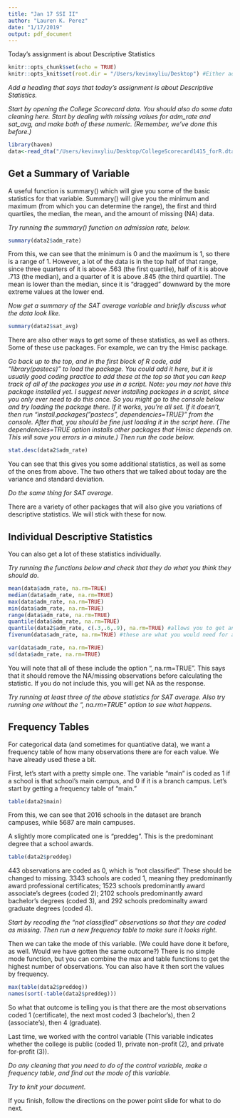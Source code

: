 ```yaml
---
title: "Jan 17 SSI II"
author: "Lauren K. Perez"
date: "1/17/2019"
output: pdf_document
---
```

Today's assignment is about Descriptive Statistics

```r
knitr::opts_chunk$set(echo = TRUE)
knitr::opts_knit$set(root.dir = "/Users/kevinxyliu/Desktop") #Either add your working directory here or comment this out
```


*Add a heading that says that today's assignment is about Descriptive Statistics.*

*Start by opening the College Scorecard data.  You should also do some data cleaning here.  Start by dealing with missing values for adm_rate and sat_avg, and make both of these numeric. (Remember, we've done this before.)*
```r
library(haven)
data<-read_dta("/Users/kevinxyliu/Desktop/CollegeScorecard1415_forR.dta")
```

## Get a Summary of Variable 

A useful function is summary() which will give you some of the basic statistics for that variable.  Summary() will give you the minimum and maximum (from which you can determine the range), the first and third quartiles, the median, the mean, and the amount of missing (NA) data. 

*Try running the summary() function on admission rate, below.*

```r
summary(data2$adm_rate)
```

From this, we can see that the minimum is 0 and the maximum is 1, so there is a range of 1.  However, a lot of the data is in the top half of that range, since three quarters of it is above .563 (the first quartile), half of it is above .713 (the median), and a quarter of it is above .845 (the third quartile).  The mean is lower than the median, since it is "dragged" downward by the more extreme values at the lower end.  

*Now get a summary of the SAT average variable and briefly discuss what the data look like.*
```r
summary(data2$sat_avg)
```

There are also other ways to get some of these statistics, as well as others.  Some of these use packages.  For example, we can try the Hmisc package.  

*Go back up to the top, and in the first block of R code, add "library(pastecs)" to load the package.  You could add it here, but it is usually good coding practice to add these at the top so that you can keep track of all of the packages you use in a script. Note: you may not have this package installed yet.  I suggest never installing packages in a script, since you only ever need to do this once.  So you might go to the console below and try loading the package there.  If it works, you're all set.  If it doesn't, then run "install.packages("pastecs", dependencies=TRUE)" from the console.  After that, you should be fine just loading it in the script here. (The dependencies=TRUE option installs other packages that Hmisc depends on.  This will save you errors in a minute.)  Then run the code below.*

```r
stat.desc(data2$adm_rate)
```

You can see that this gives you some additional statistics, as well as some of the ones from above.  The two others that we talked about today are the variance and standard deviation.  

*Do the same thing for SAT average.*

There are a variety of other packages that will also give you variations of descriptive statistics.  We will stick with these for now. 

## Individual Descriptive Statistics

You can also get a lot of these statistics individually. 

*Try running the functions below and check that they do what you think they should do.*

```r
mean(data$adm_rate, na.rm=TRUE)
median(data$adm_rate, na.rm=TRUE)
max(data$adm_rate, na.rm=TRUE)
min(data$adm_rate, na.rm=TRUE)
range(data$adm_rate, na.rm=TRUE)
quantile(data$adm_rate, na.rm=TRUE)
quantile(data2$adm_rate, c(.3,.6,.9), na.rm=TRUE) #allows you to get any quantile you want
fivenum(data$adm_rate, na.rm=TRUE) #these are what you would need for a boxplot (minimum, lower hinge/first quartile, median, upper hinge/third quartile, maximum)

var(data$adm_rate, na.rm=TRUE)
sd(data$adm_rate, na.rm=TRUE)
```

You will note that all of these include the option ", na.rm=TRUE".  This says that it should remove the NA/missing observations before calculating the statistic.  If you do not include this, you will get NA as the response. 

*Try running at least three of the above statistics for SAT average.  Also try running one without the ", na.rm=TRUE" option to see what happens.*

## Frequency Tables

For categorical data (and sometimes for quantiative data), we want a frequency table of how many observations there are for each value.  We have already used these a bit. 

First, let's start with a pretty simple one.  The variable "main" is coded as 1 if a school is that school's main campus, and 0 if it is a branch campus.  Let's start by getting a frequency table of "main."

```r
table(data2$main)
```

From this, we can see that 2016 schools in the dataset are branch campuses, while 5687 are main campuses.  

A slightly more complicated one is "preddeg".  This is the predominant degree that a school awards.  

```r
table(data2$preddeg)
```

443 observations are coded as 0, which is "not classified".  These should be changed to missing.  3343 schools are coded 1, meaning they predominantly award professional certificates; 1523 schools predominantly award associate's degrees (coded 2); 2102 schools predominantly award bachelor's degrees (coded 3), and 292 schools predominalty award graduate degrees (coded 4).  

*Start by recoding the "not classified" observations so that they are coded as missing.  Then run a new frequency table to make sure it looks right.*

Then we can take the mode of this variable. (We could have done it before, as well.  Would we have gotten the same outcome?)  There is no simple mode function, but you can combine the max and table functions to get the highest number of observations.  You can also have it then sort the values by frequency.

```r
max(table(data2$preddeg))
names(sort(-table(data2$preddeg)))
```

So what that outcome is telling you is that there are the most observations coded 1 (certificate), the next most coded 3 (bachelor's), then 2 (associate's), then 4 (graduate). 

Last time, we worked with the control variable (This variable indicates whether the college is public (coded 1), private non-profit (2), and private for-profit (3)).

*Do any cleaning that you need to do of the control variable, make a frequency table, and find out the mode of this variable.*

*Try to knit your document.*

If you finish, follow the directions on the power point slide for what to do next. 




